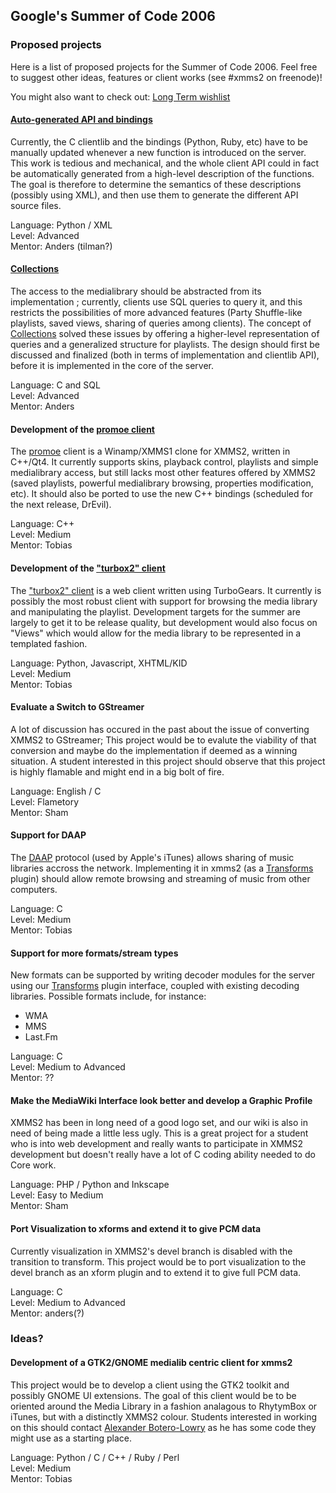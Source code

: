 == Google's Summer of Code 2006 ==

=== Proposed projects ===

Here is a list of proposed projects for the Summer of Code 2006.  Feel free to suggest other ideas, features or client works (see #xmms2 on freenode)!

You might also want to check out: 
[http://bugs.xmms2.xmms.se/view.php?id=520 Long Term wishlist]


==== [[Generated IPC | Auto-generated API and bindings]] ====

Currently, the C clientlib and the bindings (Python, Ruby, etc) have to be manually updated whenever a new function is introduced on the server. This work is tedious and mechanical, and the whole client API could in fact be automatically generated from a high-level description of the functions. The goal is therefore to determine the semantics of these descriptions (possibly using XML), and then use them to generate the different API source files.

;Language: Python / XML
;Level: Advanced
;Mentor: Anders (tilman?)

==== [[Collections]] ====

The access to the medialibrary should be abstracted from its implementation ; currently, clients use SQL queries to query it, and this restricts the possibilities of more advanced features (Party Shuffle-like playlists, saved views, sharing of queries among clients). The concept of [[Collections]] solved these issues by offering a higher-level representation of queries and a generalized structure for playlists. The design should first be discussed and finalized (both in terms of implementation and clientlib API), before it is implemented in the core of the server.

;Language: C and SQL
;Level: Advanced
;Mentor: Anders

==== Development of the [[Client:Promoe | promoe client]] ====

The [[Client:Promoe | promoe]] client is a Winamp/XMMS1 clone for XMMS2, written in C++/Qt4.  It currently supports skins, playback control, playlists and simple medialibrary access, but still lacks most other features offered by XMMS2 (saved playlists, powerful medialibrary browsing, properties modification, etc). It should also be ported to use the new C++ bindings (scheduled for the next release, DrEvil).

;Language: C++
;Level: Medium
;Mentor: Tobias

==== Development of the [[Client:"TurboX2" | "turbox2" client]] ====

The [[Client:"TurboX2" | "turbox2" client]]  is a web client written using TurboGears. It currently is possibly the most robust client with support for browsing the media library and manipulating the playlist. Development targets for the summer are largely to get it to be release quality, but development would also focus on "Views" which would allow for the media library to be represented in a templated fashion.

;Language: Python, Javascript, XHTML/KID
;Level: Medium
;Mentor: Tobias

==== Evaluate a Switch to GStreamer ====

A lot of discussion has occured in the past about the issue of converting XMMS2 to GStreamer; This project would be to evalute the viability of that conversion and maybe do the implementation if deemed as a winning situation. A student interested in this project should observe that this project is highly flamable and might end in a big bolt of fire.

;Language: English / C
;Level: Flametory
;Mentor: Sham

==== Support for DAAP ====

The [http://daap.sourceforge.net/ DAAP] protocol (used by Apple's iTunes) allows sharing of music libraries accross the network. Implementing it in xmms2 (as a [[Transforms]] plugin) should allow remote browsing and streaming of music from other computers.

;Language: C
;Level: Medium
;Mentor: Tobias

==== Support for more formats/stream types ====

New formats can be supported by writing decoder modules for the server using our [[Transforms]] plugin interface, coupled with existing decoding libraries. Possible formats include, for instance:
* WMA
* MMS
* Last.Fm

;Language: C
;Level: Medium to Advanced
;Mentor: ??

==== Make the MediaWiki Interface look better and develop a Graphic Profile ====
XMMS2 has been in long need of a good logo set, and our wiki is also in need of being made a little less ugly. This is a great project for a student who is into web development and really wants to participate in XMMS2 development but doesn't really have a lot of C coding ability needed to do Core work.

;Language: PHP / Python and Inkscape
;Level: Easy to Medium
;Mentor: Sham

==== Port Visualization to xforms and extend it to give PCM data ====
Currently visualization in XMMS2's devel branch is disabled with the transition to transform. This project would be to port visualization to the devel branch as an xform plugin and to extend it to give full PCM data.

;Language: C
;Level: Medium to Advanced
;Mentor: anders(?)

=== Ideas? ===

==== Development of a GTK2/GNOME medialib centric client for xmms2 ====

This project would be to develop a client using the GTK2 toolkit and possibly GNOME UI extensions. The goal of this client would be to be oriented around the Media Library in a fashion analagous to RhytymBox or iTunes, but with a distinctly XMMS2 colour. Students interested in working on this should contact [[Alexander Botero-Lowry]] as he has some code they might use as a starting place.

;Language: Python / C / C++ / Ruby / Perl
;Level: Medium
;Mentor: Tobias